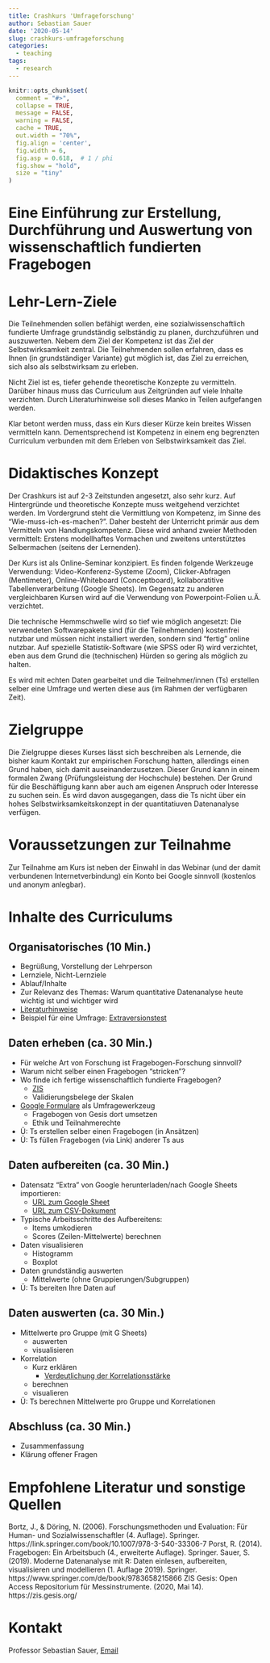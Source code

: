 ```yaml
---
title: Crashkurs 'Umfrageforschung'
author: Sebastian Sauer
date: '2020-05-14'
slug: crashkurs-umfrageforschung
categories:
  - teaching
tags:
  - research
---
```




```r
knitr::opts_chunk$set(
  comment = "#>",
  collapse = TRUE,
  message = FALSE,
  warning = FALSE,
  cache = TRUE,
  out.width = "70%",
  fig.align = 'center',
  fig.width = 6,
  fig.asp = 0.618,  # 1 / phi
  fig.show = "hold",
  size = "tiny"
)
```



#  Eine Einführung zur Erstellung, Durchführung und Auswertung von wissenschaftlich fundierten Fragebogen






# Lehr-Lern-Ziele

Die Teilnehmenden sollen befähigt werden, eine sozialwissenschaftlich fundierte Umfrage grundständig selbständig zu planen, durchzuführen und auszuwerten. Nebem dem Ziel der Kompetenz ist das Ziel der Selbstwirksamkeit zentral. Die Teilnehmenden sollen erfahren, dass es Ihnen (in grundständiger Variante) gut möglich ist, das Ziel zu erreichen, sich also als selbstwirksam zu erleben. 

Nicht Ziel ist es, tiefer gehende theoretische Konzepte zu vermitteln. Darüber hinaus muss das Curriculum aus Zeitgründen auf viele Inhalte verzichten. Durch Literaturhinweise soll dieses Manko in Teilen aufgefangen werden.

Klar betont werden muss, dass ein Kurs dieser Kürze kein breites Wissen vermitteln kann. Dementsprechend ist Kompetenz in einem eng begrenzten Curriculum verbunden mit dem Erleben von Selbstwirksamkeit das Ziel.


# Didaktisches Konzept

Der Crashkurs ist auf 2-3 Zeitstunden angesetzt, also sehr kurz. Auf Hintergründe und theoretische Konzepte muss weitgehend verzichtet werden. Im Vordergrund steht die Vermittlung von Kompetenz, im Sinne des "Wie-muss-ich-es-machen?". Daher besteht der Unterricht primär aus dem Vermitteln von Handlungskompetenz. Diese wird anhand zweier Methoden vermittelt: Erstens modellhaftes Vormachen und zweitens unterstütztes Selbermachen (seitens der Lernenden).

Der Kurs ist als Online-Seminar konzipiert. Es finden folgende Werkzeuge Verwendung: Video-Konferenz-Systeme (Zoom), Clicker-Abfragen (Mentimeter), Online-Whiteboard (Conceptboard), kollaboratitive Tabellenverarbeitung (Google Sheets). Im Gegensatz zu anderen vergleichbaren Kursen wird auf die Verwendung von Powerpoint-Folien u.Ä. verzichtet.

Die technische Hemmschwelle wird so tief wie möglich angesetzt: Die verwendeten Softwarepakete sind (für die Teilnehmenden) kostenfrei nutzbar und müssen nicht installiert werden, sondern sind "fertig" online nutzbar. Auf spezielle Statistik-Software (wie SPSS oder R) wird verzichtet, eben aus dem Grund die (technischen) Hürden so gering als möglich zu halten.

Es wird mit echten Daten gearbeitet und die Teilnehmer/innen (Ts) erstellen selber eine Umfrage und werten diese aus (im Rahmen der verfügbaren Zeit).


# Zielgruppe

Die Zielgruppe dieses Kurses lässt sich beschreiben als Lernende, die bisher kaum Kontakt zur empirischen Forschung hatten, allerdings einen Grund haben, sich damit auseinanderzusetzen. Dieser Grund kann in einem formalen Zwang (Prüfungsleistung der Hochschule) bestehen. Der Grund für die Beschäftigung kann aber auch am eigenen Anspruch oder Interesse zu suchen sein. Es wird davon ausgegangen, dass die Ts nicht über ein hohes Selbstwirksamkeitskonzept in der quantitatiuven Datenanalyse verfügen.


# Voraussetzungen zur Teilnahme

Zur Teilnahme am Kurs ist neben der Einwahl in das Webinar (und der damit verbundenen Internetverbindung) ein Konto bei Google sinnvoll (kostenlos und anonym anlegbar).




# Inhalte des Curriculums


## Organisatorisches (10 Min.)

- Begrüßung, Vorstellung der Lehrperson
- Lernziele, Nicht-Lernziele
- Ablauf/Inhalte
- Zur Relevanz des Themas: Warum quantitative Datenanalyse heute wichtig ist und wichtiger wird
- [Literaturhinweise](https://www.zotero.org/groups/2502975/ses-emp-fo/items)
- Beispiel für eine Umfrage: [Extraversionstest](https://forms.gle/Kcb1joSrqpeHEB7g9)


## Daten erheben (ca. 30 Min.)

- Für welche Art von Forschung ist Fragebogen-Forschung sinnvoll?
- Warum nicht selber einen Fragebogen "stricken"?
- Wo finde ich fertige wissenschaftlich fundierte Fragebogen?
	- [ZIS](https://zis.gesis.org/)
	- Validierungsbelege der Skalen 
- [Google Formulare](https://www.google.com/intl/de/forms/about/) als Umfragewerkzeug
	- Fragebogen von Gesis dort umsetzen
	- Ethik und Teilnahmerechte
- Ü: Ts erstellen selber einen Fragebogen (in Ansätzen)
- Ü: Ts füllen Fragebogen (via Link) anderer Ts aus


## Daten aufbereiten (ca. 30 Min.)

- Datensatz "Extra" von Google herunterladen/nach Google Sheets importieren:
	- [URL zum Google Sheet](https://docs.google.com/spreadsheets/d/1BiEyT3J5tp-VCuguXV40w6xStmsGS_jxcFd7zu1Cs0M/edit#gid=0)
 	- [URL zum CSV-Dokument](https://docs.google.com/spreadsheets/d/e/2PACX-1vRAt8c_zQpd-vhsQHQapnUyX-sEKtSP99oWhclp_JpJcySZMz037IA4ybdz3dRFOCLr6SjLbNSEb3tt/pub?gid=0&single=true&output=csv)  
- Typische Arbeitsschritte des Aufbereitens:
	- Items umkodieren
	- Scores (Zeilen-Mittelwerte) berechnen
- Daten visualisieren
	- Histogramm
	- Boxplot
- Daten grundständig auswerten
	- Mittelwerte (ohne Gruppierungen/Subgruppen)
- Ü: Ts bereiten Ihre Daten auf


## Daten auswerten (ca. 30 Min.)

- Mittelwerte pro Gruppe (mit G Sheets)
	- auswerten	
	- visualisieren 
- Korrelation
	- Kurz erklären
		- [Verdeutlichung der Korrelationsstärke](https://en.wikipedia.org/wiki/Correlation_and_dependence#/media/File:Correlation_examples2.svg)
	- berechnen
	- visualieren
- Ü: Ts berechnen Mittelwerte pro Gruppe und Korrelationen 


## Abschluss (ca. 30 Min.)

- Zusammenfassung
- Klärung offener Fragen



# Empfohlene Literatur und sonstige Quellen

Bortz, J., & Döring, N. (2006). Forschungsmethoden und Evaluation: Für Human- und Sozialwissenschaftler (4. Auflage). Springer. https://link.springer.com/book/10.1007/978-3-540-33306-7
Porst, R. (2014). Fragebogen: Ein Arbeitsbuch (4., erweiterte Auflage). Springer.
Sauer, S. (2019). Moderne Datenanalyse mit R: Daten einlesen, aufbereiten, visualisieren und modellieren (1. Auflage 2019). Springer. https://www.springer.com/de/book/9783658215866
ZIS Gesis: Open Access Repositorium für Messinstrumente. (2020, Mai 14). https://zis.gesis.org/


# Kontakt


Professor Sebastian Sauer, [Email](mailto:sebastiansauer1@gmail.com)
